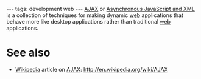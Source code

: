 ---
tags: development web
---
[[AJAX]] or [[Asynchronous JavaScript and XML]] is a collection of techniques for making dynamic [[web]] applications that behave more like desktop applications rather than traditional [[web]] applications.

= See also =

* [[Wikipedia]] article on [[AJAX]]: http://en.wikipedia.org/wiki/AJAX
